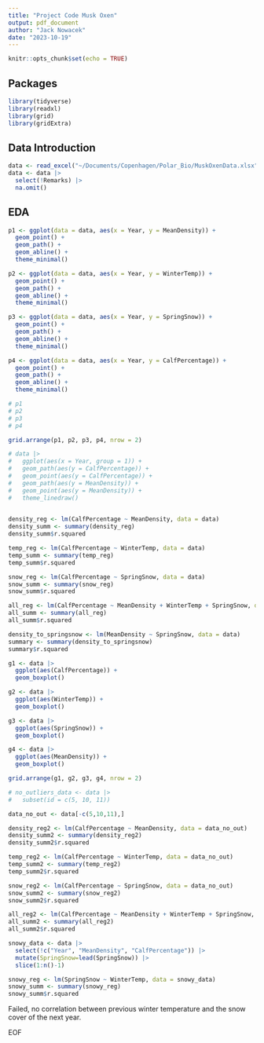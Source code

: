 ```yaml
---
title: "Project Code Musk Oxen"
output: pdf_document
author: "Jack Nowacek"
date: "2023-10-19"
---
```


```r
knitr::opts_chunk$set(echo = TRUE)

```

## Packages

```r
library(tidyverse)
library(readxl)
library(grid)
library(gridExtra)
```

## Data Introduction

```r
data <- read_excel("~/Documents/Copenhagen/Polar_Bio/MuskOxenData.xlsx")
data <- data |>
  select(!Remarks) |>
  na.omit()
```

## EDA

```r
p1 <- ggplot(data = data, aes(x = Year, y = MeanDensity)) +
  geom_point() +
  geom_path() +
  geom_abline() +
  theme_minimal()

p2 <- ggplot(data = data, aes(x = Year, y = WinterTemp)) +
  geom_point() +
  geom_path() +
  geom_abline() +
  theme_minimal()

p3 <- ggplot(data = data, aes(x = Year, y = SpringSnow)) +
  geom_point() +
  geom_path() +
  geom_abline() +
  theme_minimal()

p4 <- ggplot(data = data, aes(x = Year, y = CalfPercentage)) +
  geom_point() +
  geom_path() +
  geom_abline() +
  theme_minimal()

# p1
# p2
# p3
# p4

grid.arrange(p1, p2, p3, p4, nrow = 2)

# data |>
#   ggplot(aes(x = Year, group = 1)) +
#   geom_path(aes(y = CalfPercentage)) +
#   geom_point(aes(y = CalfPercentage)) +
#   geom_path(aes(y = MeanDensity)) +
#   geom_point(aes(y = MeanDensity)) +
#   theme_linedraw() 
  
```

```r
density_reg <- lm(CalfPercentage ~ MeanDensity, data = data)
density_summ <- summary(density_reg)
density_summ$r.squared

temp_reg <- lm(CalfPercentage ~ WinterTemp, data = data)
temp_summ <- summary(temp_reg)
temp_summ$r.squared

snow_reg <- lm(CalfPercentage ~ SpringSnow, data = data)
snow_summ <- summary(snow_reg)
snow_summ$r.squared

all_reg <- lm(CalfPercentage ~ MeanDensity + WinterTemp + SpringSnow, data = data)
all_summ <- summary(all_reg)
all_summ$r.squared

density_to_springsnow <- lm(MeanDensity ~ SpringSnow, data = data)
summary <- summary(density_to_springsnow)
summary$r.squared
```

```r
g1 <- data |>
  ggplot(aes(CalfPercentage)) +
  geom_boxplot()

g2 <- data |>
  ggplot(aes(WinterTemp)) +
  geom_boxplot()

g3 <- data |>
  ggplot(aes(SpringSnow)) +
  geom_boxplot()

g4 <- data |>
  ggplot(aes(MeanDensity)) +
  geom_boxplot()

grid.arrange(g1, g2, g3, g4, nrow = 2)
```

```r
# no_outliers_data <- data |>
#   subset(id = c(5, 10, 11))

data_no_out <- data[-c(5,10,11),]

density_reg2 <- lm(CalfPercentage ~ MeanDensity, data = data_no_out)
density_summ2 <- summary(density_reg2)
density_summ2$r.squared

temp_reg2 <- lm(CalfPercentage ~ WinterTemp, data = data_no_out)
temp_summ2 <- summary(temp_reg2)
temp_summ2$r.squared

snow_reg2 <- lm(CalfPercentage ~ SpringSnow, data = data_no_out)
snow_summ2 <- summary(snow_reg2)
snow_summ2$r.squared

all_reg2 <- lm(CalfPercentage ~ MeanDensity + WinterTemp + SpringSnow, data = data_no_out)
all_summ2 <- summary(all_reg2)
all_summ2$r.squared
```

```r
snowy_data <- data |>
  select(!c("Year", "MeanDensity", "CalfPercentage")) |>
  mutate(SpringSnow=lead(SpringSnow)) |>
  slice(1:n()-1)

snowy_reg <- lm(SpringSnow ~ WinterTemp, data = snowy_data)
snowy_summ <- summary(snowy_reg)
snowy_summ$r.squared
```

Failed, no correlation between previous winter temperature and the snow cover of the next year.

EOF
